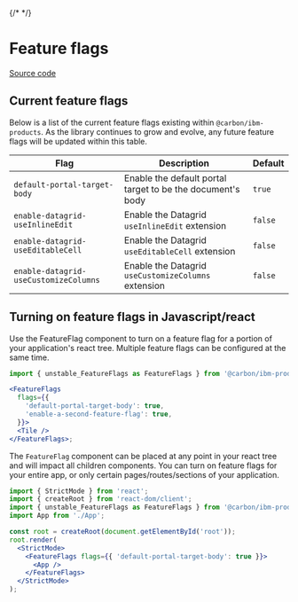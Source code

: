 {/* <!-- `position:fixed` cause rendering issues, so do not render the modal --> */}


# Feature flags

[Source code](https://github.com/carbon-design-system/ibm-products/tree/main/packages/react/src/components/FeatureFlags)

## Current feature flags

Below is a list of the current feature flags existing within `@carbon/ibm-products`. As the library continues to grow and evolve,
any future feature flags will be updated within this table.


| Flag                                       | Description                                                              | Default |
| ------------------------------------------ | ------------------------------------------------------------------------ | ------- |
| `default-portal-target-body`               | Enable the default portal target to be the document's body               | `true`  |
| `enable-datagrid-useInlineEdit`            | Enable the Datagrid `useInlineEdit` extension                            | `false` |
| `enable-datagrid-useEditableCell`          | Enable the Datagrid `useEditableCell` extension                          | `false` |
| `enable-datagrid-useCustomizeColumns`      | Enable the Datagrid `useCustomizeColumns` extension                      | `false` |

## Turning on feature flags in Javascript/react

Use the FeatureFlag component to turn on a feature flag for a portion of your
application's react tree. Multiple feature flags can be configured at the same
time.

```jsx
import { unstable_FeatureFlags as FeatureFlags } from '@carbon/ibm-products';

<FeatureFlags
  flags={{
    'default-portal-target-body': true,
    'enable-a-second-feature-flag': true,
  }}>
  <Tile />
</FeatureFlags>;
```

The `FeatureFlag` component can be placed at any point in your react tree and
will impact all children components. You can turn on feature flags for your
entire app, or only certain pages/routes/sections of your application.

```jsx
import { StrictMode } from 'react';
import { createRoot } from 'react-dom/client';
import { unstable_FeatureFlags as FeatureFlags } from '@carbon/ibm-products';
import App from './App';

const root = createRoot(document.getElementById('root'));
root.render(
  <StrictMode>
    <FeatureFlags flags={{ 'default-portal-target-body': true }}>
      <App />
    </FeatureFlags>
  </StrictMode>
);
```
